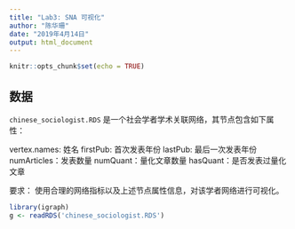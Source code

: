 ```yaml
---
title: "Lab3: SNA 可视化"
author: "陈华珊"
date: "2019年4月14日"
output: html_document
---
```


```r
knitr::opts_chunk$set(echo = TRUE)
```

## 数据

`chinese_sociologist.RDS` 是一个社会学者学术关联网络，其节点包含如下属性：

vertex.names: 姓名
firstPub: 首次发表年份
lastPub: 最后一次发表年份
numArticles：发表数量
numQuant：量化文章数量
hasQuant：是否发表过量化文章


要求：
使用合理的网络指标以及上述节点属性信息，对该学者网络进行可视化。

```r
library(igraph)
g <- readRDS('chinese_sociologist.RDS')
```
